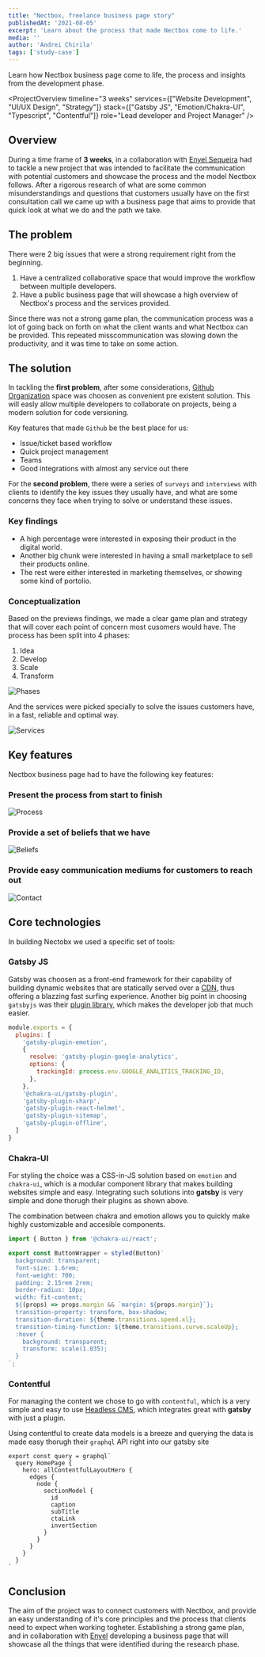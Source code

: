 ```yaml
---
title: "Nectbox, freelance business page story"
publishedAt: '2021-08-05'
excerpt: 'Learn about the process that made Nectbox come to life.'
media: ''
author: 'Andrei Chirila'
tags: ['study-case']
---
```


<LiveLinks
  liveDemoURL="https://www.nectbox.com/"
  sourceCodeURL="https://github.com/Nectbox/nectbox-landing-page"
/>

Learn how Nectbox business page come to life, the process and insights from the development phase.

<ProjectOverview 
  timeline="3 weeks"
  services={["Website Development", "UI/UX Design", "Strategy"]}
  stack={["Gatsby JS", "Emotion/Chakra-UI", "Typescript", "Contentful"]}
  role="Lead developer and Project Manager"
/>

## Overview

During a time frame of **3 weeks**, in a collaboration with [Enyel Sequeira](https://www.enyelsequeira.com/) had to tackle a new project that was intended to facilitate the communication with potential customers and showcase the process and the model Nectbox follows. After a rigorous research of what are some common misunderstandings and questions that customers usually have on the first consultation call we came up with a business page that aims to provide that quick look at what we do and the path we take.

## The problem

There were 2 big issues that were a strong requirement right from the beginning.

1. Have a centralized collaborative space that would improve the workflow between multiple developers.
2. Have a public business page that will showcase a high overview of Nectbox's process and the services provided.

Since there was not a strong game plan, the communication process was a lot of going back on forth on what the client wants and what Nectbox can be provided. This repeated misscommunication was slowing down the productivity, and it was time to take on some action.

## The solution

In tackling the **first problem**, after some considerations, [Github Organization](https://github.com/Nectbox/) space was choosen as convenient pre existent solution. This will easly allow multiple developers to collaborate on projects, being a modern solution for code versioning.

Key features that made `Github` be the best place for us:
- Issue/ticket based workflow
- Quick project management
- Teams
- Good integrations with almost any service out there

For the **second problem**, there were a series of `surveys` and `interviews` with clients to identify the key issues they usually have, and what are some concerns they face when trying to solve or understand these issues.

### Key findings

- A high percentage were interested in exposing their product in the digital world.
- Another big chunk were interested in having a small marketplace to sell their products online.
- The rest were either interested in marketing themselves, or showing some kind of portolio.

### Conceptualization

Based on the previews findings, we made a clear game plan and strategy that will cover each point of concern most cusomers would have. The process has been split into 4 phases:

1. Idea
2. Develop
3. Scale
4. Transform

<Image
  alt="Phases"
  src="/images/blog/nectbox/phases.png"
  width={1360}
  height={760}
/>

And the services were picked specially to solve the issues customers have, in a fast, reliable and optimal way.

<Image
  alt="Services"
  src="/images/blog/nectbox/services.png"
  width={1360}
  height={760}
/>

## Key features

Nectbox business page had to have the following key features:

### Present the process from start to finish

<Image
  alt="Process"
  src="/images/blog/nectbox/process.png"
  width={1360}
  height={760}
/>

### Provide a set of beliefs that we have

<Image
  alt="Beliefs"
  src="/images/blog/nectbox/beliefs.png"
  width={1360}
  height={760}
/>

### Provide easy communication mediums for customers to reach out

<Image
  alt="Contact"
  src="/images/blog/nectbox/contact.png"
  width={1360}
  height={760}
/>

## Core technologies

In building Nectobx we used a specific set of tools:

### Gatsby JS

Gatsby was choosen as a front-end framework for their capability of building dynamic websites that are statically served over a [CDN](https://en.wikipedia.org/wiki/Content_delivery_network), thus offering a blazzing fast surfing experience. Another big point in choosing `gatsbyjs` was their [plugin library](https://www.gatsbyjs.com/plugins/), which makes the developer job that much easier.

```js[class="line-numbers"]:gatsby-config.js
module.exports = {
  plugins: [
    'gatsby-plugin-emotion',
    {
      resolve: 'gatsby-plugin-google-analytics',
      options: {
        trackingId: process.env.GOOGLE_ANALITICS_TRACKING_ID,
      },
    },
    '@chakra-ui/gatsby-plugin',
    'gatsby-plugin-sharp',
    'gatsby-plugin-react-helmet',
    'gatsby-plugin-sitemap',
    'gatsby-plugin-offline',
  ]
}
```
### Chakra-UI

For styling the choice was a CSS-in-JS solution based on `emotion` and `chakra-ui`, which is a modular component library that makes building websites simple and easy. Integrating such solutions into **gatsby** is very simple and done thorugh their plugins as shown above.

The combination between chakra and emotion allows you to quickly make highly customizable and accesible components.

```ts[class="line-numbers"]:button.styles.ts
import { Button } from '@chakra-ui/react';

export const ButtonWrapper = styled(Button)`
  background: transparent;
  font-size: 1.6rem;
  font-weight: 700;
  padding: 2.15rem 2rem;
  border-radius: 10px;
  width: fit-content;
  ${(props) => props.margin && `margin: ${props.margin}`};
  transition-property: transform, box-shadow;
  transition-duration: ${theme.transitions.speed.xl};
  transition-timing-function: ${theme.transitions.curve.scaleUp};
  :hover {
    background: transparent;
    transform: scale(1.035);
  }
`;
```
### Contentful

For managing the content we chose to go with `contentful`, which is a very simple and easy to use [Headless CMS](https://www.contentful.com/r/knowledgebase/what-is-headless-cms/), which integrates great with **gatsby** with just a plugin.

Using contentful to create data models is a breeze and querying the data is made easy thorugh their `graphql` API right into our gatsby site

```tsx[class="line-numbers"]:index.tsx
export const query = graphql`
  query HomePage {
    hero: allContentfulLayoutHero {
      edges {
        node {
          sectionModel {
            id
            caption
            subTitle
            ctaLink
            invertSection
          }
        }
      }
    }
  }
`
```

## Conclusion

The aim of the project was to connect customers with Nectbox, and provide an easy understanding of it's core principles and the process that clients need to expect when working togheter. Establishing a strong game plan, and in collaboration with [Enyel](https://www.enyelsequeira.com/) developing a business page that will showcase all the things that were identified during the research phase. 